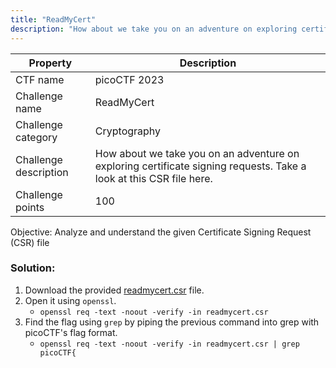 ```yaml
---
title: "ReadMyCert"
description: "How about we take you on an adventure on exploring certificate signing requests"
---
```


| Property              | Description                                                                                                          |
|-----------------------|----------------------------------------------------------------------------------------------------------------------|
| CTF name              | picoCTF 2023                                                                                                         |
| Challenge name        | ReadMyCert         
| Challenge category    | Cryptography                                                                                                  |
| Challenge description | How about we take you on an adventure on exploring certificate signing requests. Take a look at this CSR file  here. |
| Challenge points      | 100                                                                                                                  |

Objective: Analyze and understand the given Certificate Signing Request (CSR) file

### Solution:

1. Download the provided [readmycert.csr](https://artifacts.picoctf.net/c/424/readmycert.csr) file.
2. Open it using `openssl`.
    - `openssl req -text -noout -verify -in readmycert.csr`
3. Find the flag using `grep` by piping the previous command into grep with picoCTF's flag format.
    - `openssl req -text -noout -verify -in readmycert.csr | grep picoCTF{`
